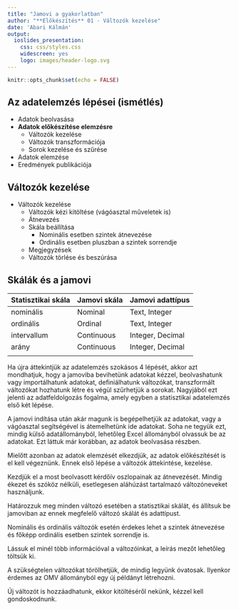 ```yaml
---
title: "Jamovi a gyakorlatban"
author: "**Előkészítés** 01 - Változók kezelése"
date: 'Abari Kálmán'
output: 
  ioslides_presentation: 
    css: css/styles.css
    widescreen: yes
    logo: images/header-logo.svg
---
```


```r
knitr::opts_chunk$set(echo = FALSE)
```



## Az adatelemzés lépései (ismétlés)

- Adatok beolvasása
- **Adatok előkészítése elemzésre**
    - Változók kezelése
    - Változók transzformációja
    - Sorok kezelése és szűrése
    
- Adatok elemzése
- Eredmények publikációja


## Változók kezelése

-   Változók kezelése
    -   Változók kézi kitöltése (vágóasztal műveletek is)
    -   Átnevezés
    -   Skála beállítása
        -   Nominális esetben szintek átnevezése
        -   Ordinális esetben pluszban a szintek sorrendje
    -   Megjegyzések
    -   Változók törlése és beszúrása


## Skálák és a jamovi

| Statisztikai skála | Jamovi skála  | Jamovi adattípus |
|--------------------|---------------|------------------|
| nominális          | Nominal       | Text, Integer    |
| ordinális          | Ordinal       | Text, Integer    |
| intervallum        | Continuous    | Integer, Decimal |
| arány              | Continuous    | Integer, Decimal |
|                    |               |                  |




::: notes
Ha újra áttekintjük az adatelemzés szokásos 4 lépését, akkor azt mondhatjuk, hogy a jamoviba bevihetünk adatokat kézzel, beolvashatunk vagy importálhatunk adatokat, definiálhatunk változókat, transzformált változókat hozhatunk létre és végül szűrhetjük a sorokat. Nagyjából ezt jelenti az adatfeldolgozás fogalma, amely egyben a statisztikai adatelemzés első két lépése.

A jamovi indítása után akár magunk is begépelhetjük az adatokat, vagy a vágóasztal segítségével is átemelhetünk ide adatokat. Soha ne tegyük ezt, mindig külső adatállományból, lehetőleg Excel állományból olvassuk be az adatokat. Ezt láttuk már korábban, az adatok beolvasása részben.

Mielőtt azonban az adatok elemzését elkezdjük, az adatok előkészítését is el kell végeznünk. Ennek első lépése a változók áttekintése, kezelése.

Kezdjük el a most beolvasott kérdőív oszlopainak az átnevezését. Mindig ékezet és szóköz nélküli, esetlegesen aláhúzást tartalmazó változóneveket használjunk.

Határozzuk meg minden változó esetében a statisztikai skálát, és állítsuk be jamoviban az ennek megfelelő változó skálát és adattípust.

Nominális és ordinális változók esetén érdekes lehet a szintek átnevezése és főképp ordinális esetben szintek sorrendje is.

Lássuk el minél több információval a változóinkat, a leírás mezőt lehetőleg töltsük ki.

A szükségtelen változókat törölhetjük, de mindig legyünk óvatosak. Ilyenkor érdemes az OMV állományból egy új példányt létrehozni.

Új változót is hozzáadhatunk, ekkor kitöltéséről nekünk, kézzel kell gondoskodnunk.

:::
